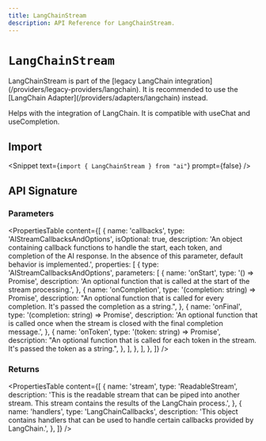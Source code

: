 ```yaml
---
title: LangChainStream
description: API Reference for LangChainStream.
---
```


# `LangChainStream`

<Note type="warning">
  LangChainStream is part of the [legacy LangChain
  integration](/providers/legacy-providers/langchain). It is recommended to use
  the [LangChain Adapter](/providers/adapters/langchain) instead.
</Note>

Helps with the integration of LangChain. It is compatible with useChat and useCompletion.

## Import

<Snippet text={`import { LangChainStream } from "ai"`} prompt={false} />

## API Signature

### Parameters

<PropertiesTable
  content={[
    {
      name: 'callbacks',
      type: 'AIStreamCallbacksAndOptions',
      isOptional: true,
      description:
        'An object containing callback functions to handle the start, each token, and completion of the AI response. In the absence of this parameter, default behavior is implemented.',
      properties: [
        {
          type: 'AIStreamCallbacksAndOptions',
          parameters: [
            {
              name: 'onStart',
              type: '() => Promise<void>',
              description:
                'An optional function that is called at the start of the stream processing.',
            },
            {
              name: 'onCompletion',
              type: '(completion: string) => Promise<void>',
              description:
                "An optional function that is called for every completion. It's passed the completion as a string.",
            },
            {
              name: 'onFinal',
              type: '(completion: string) => Promise<void>',
              description:
                'An optional function that is called once when the stream is closed with the final completion message.',
            },
            {
              name: 'onToken',
              type: '(token: string) => Promise<void>',
              description:
                "An optional function that is called for each token in the stream. It's passed the token as a string.",
            },
          ],
        },
      ],
    },
  ]}
/>

### Returns

<PropertiesTable
  content={[
    {
      name: 'stream',
      type: 'ReadableStream',
      description:
        'This is the readable stream that can be piped into another stream. This stream contains the results of the LangChain process.',
    },
    {
      name: 'handlers',
      type: 'LangChainCallbacks',
      description:
        'This object contains handlers that can be used to handle certain callbacks provided by LangChain.',
    },
  ]}
/>
